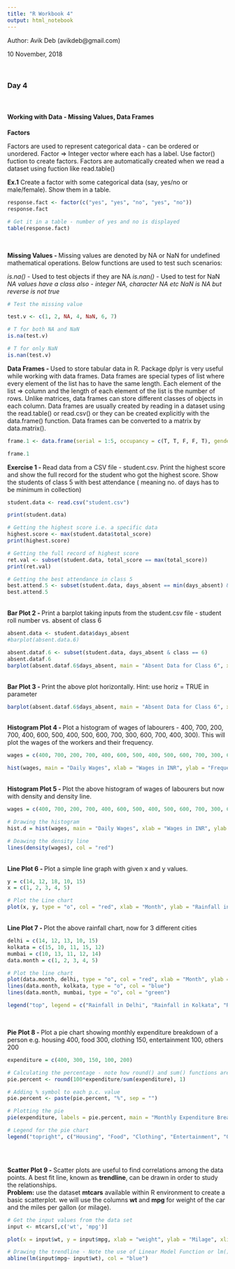 ```yaml
---
title: "R Workbook 4"
output: html_notebook
---
```

Author: Avik Deb (avikdeb@gmail.com)

10 November, 2018

<br>

### Day 4

<br>

#### Working with Data - Missing Values, Data Frames

<b>Factors</b>

Factors are used to represent categorical data - can be ordered or unordered. Factor => Integer vector where each has a label. Use factor() fuction to create factors. Factors are automatically created when we read a dataset using fuction like read.table() 

<b>Ex.1</b> Create a factor with some categorical data (say, yes/no or male/female). Show them in a table.

```r

response.fact <- factor(c("yes", "yes", "no", "yes", "no"))
response.fact

# Get it in a table - number of yes and no is displayed
table(response.fact)

```
<br>

<b>Missing Values - </b> Missing values are denoted by NA or NaN for undefined mathematical operations. Below functions are used to test such scenarios:

*is.na()* - Used to test objects if they are NA
*is.nan()* - Used to test for NaN
*NA values have a class also - integer NA, character NA etc*
*NaN is NA but reverse is not true*

```r

# Test the missing value

test.v <- c(1, 2, NA, 4, NaN, 6, 7)

# T for both NA and NaN
is.na(test.v)

# T for only NaN
is.nan(test.v)


```


<b>Data Frames - </b>Used to store tabular data in R. Package dplyr is very useful while working with data frames. Data frames are special types of list where every element of the list has to have the same length. Each element of the list => column and the length of each element of the list is the number of rows. Unlike matrices, data frames can store different classes of objects in each column. Data frames are usually created by reading in a dataset using the read.table() or read.csv() or they can be created explicitly with the data.frame() function. Data frames can be converted to a matrix by data.matrix(). 

```r

frame.1 <- data.frame(serial = 1:5, occupancy = c(T, T, F, F, T), gender = c("M", "F", "F", "F", "M"), city = c("Kolkata", "Mumbai", "Delhi", "Chennai", "Bengaluru" ), connectivity = c("air", "air", "air", "road", "rail"))

frame.1


```

<b>Exercise 1 - </b> Read data from a CSV file - student.csv. Print the highest score and show the full record for the student who got the highest score. Show the students of class 5 with best attendance ( meaning no. of days has to be minimum in collection)
```r

student.data <- read.csv("student.csv")

print(student.data)

# Getting the highest score i.e. a specific data
highest.score <- max(student.data$total_score)
print(highest.score)

# Getting the full record of highest score
ret.val <- subset(student.data, total_score == max(total_score))
print(ret.val)

# Getting the best attendance in class 5
best.attend.5 <- subset(student.data, days_absent == min(days_absent) & class == 5)
best.attend.5

```

<br>
<b>Bar Plot 2 - </b>Print a barplot taking inputs from the student.csv file - student roll number vs. absent of class 6


```r

absent.data <- student.data$days_absent
#barplot(absent.data.6)

absent.dataf.6 <- subset(student.data, days_absent & class == 6)
absent.dataf.6
barplot(absent.dataf.6$days_absent, main = "Absent Data for Class 6", xlab = "Roll Number", ylab = "Number of days absent", names.arg = c(absent.dataf.6$roll_number))


```

<br>
<b>Bar Plot 3 - </b>Print the above plot horizontally. Hint: use horiz = TRUE in parameter
```r

barplot(absent.dataf.6$days_absent, main = "Absent Data for Class 6", xlab = "Number of days absent", ylab = "Roll Number", names.arg = c(absent.dataf.6$roll_number), horiz = TRUE)

```

<br>
<b>Histogram Plot 4 - </b>Plot a histogram of wages of labourers - 400, 700, 200, 700, 400, 600, 500, 400, 500, 600, 700, 300, 600, 700, 400, 300). This will plot the wages of the workers and their frequency.

```r

wages = c(400, 700, 200, 700, 400, 600, 500, 400, 500, 600, 700, 300, 600, 700, 400, 300)

hist(wages, main = "Daily Wages", xlab = "Wages in INR", ylab = "Frequency", col = "pink", freq = TRUE)

```

<br>
<b>Histogram Plot 5 - </b>Plot the above histogram of wages of labourers but now with density and density line.

```r

wages = c(400, 700, 200, 700, 400, 600, 500, 400, 500, 600, 700, 300, 600, 700, 400, 300)

# Drawing the histogram
hist.d = hist(wages, main = "Daily Wages", xlab = "Wages in INR", ylab = "Density", xlim = c(200, 700), col = "yellow", freq = FALSE)

# Deawing the density line
lines(density(wages), col = "red")

```

<br>
<b>Line Plot 6 - </b>Plot a simple line graph with given x and y values.

```r

y = c(14, 12, 18, 10, 15)
x = c(1, 2, 3, 4, 5)

# Plot the Line chart
plot(x, y, type = "o", col = "red", xlab = "Month", ylab = "Rainfall in mm.", main = "Monthly Rainfall Chart")

```

<br>
<b>Line Plot 7 - </b>Plot the above rainfall chart, now for 3 different cities

```r

delhi = c(14, 12, 13, 10, 15)
kolkata = c(15, 10, 11, 15, 12)
mumbai = c(10, 13, 11, 12, 14)
data.month = c(1, 2, 3, 4, 5)

# Plot the line chart
plot(data.month, delhi, type = "o", col = "red", xlab = "Month", ylab = "Rainfall in mm.", main = "Monthly Rainfall Chart")
lines(data.month, kolkata, type = "o", col = "blue")
lines(data.month, mumbai, type = "o", col = "green")

legend("top", legend = c("Rainfall in Delhi", "Rainfall in Kolkata", "Rainfall in Mumbai"), col = 1:3, pch = 1)



```

<br>
<b>Pie Plot 8 - </b>Plot a pie chart showing monthly expenditure breakdown of a person e.g. housing 400, food 300, clothing 150, entertainment 100, others 200

```r

expenditure = c(400, 300, 150, 100, 200)

# Calculating the percentage - note how round() and sum() functions are used
pie.percent <- round(100*expenditure/sum(expenditure), 1)

# Adding % symbol to each p.c. value
pie.percent <- paste(pie.percent, "%", sep = "")

# Plotting the pie
pie(expenditure, labels = pie.percent, main = "Monthly Expenditure Breakdown", col = c("red", "orange", "yellow", "blue", "green"), border = "brown", clockwise = TRUE)

# Legend for the pie chart
legend("topright", c("Housing", "Food", "Clothing", "Entertainment", "Others"), cex = 0.8, fill = c("red", "orange", "yellow", "blue", "green"))




```

<br>
<b>Scatter Plot 9 - </b>Scatter plots are useful to find correlations among the data points. A best fit line, known as <b>trendline</b>, can be drawn in order to study the relationships.
<br>
<b>Problem:</b> use the dataset __mtcars__ available within R environment to create a basic scatterplot. we will use the columns __wt__ and __mpg__ for weight of the car and the miles per gallon (or milage).

```r

# Get the input values from the data set
input <- mtcars[,c('wt', 'mpg')]

plot(x = input$wt, y = input$mpg, xlab = "weight", ylab = "Milage", xlim = c(2.5, 5), ylim = c(15, 20), main = "Weight vs. Milage")

# Drawing the trendline - Note the use of Linear Model Function or lm()
abline(lm(input$mpg~ input$wt), col = "blue")

```

